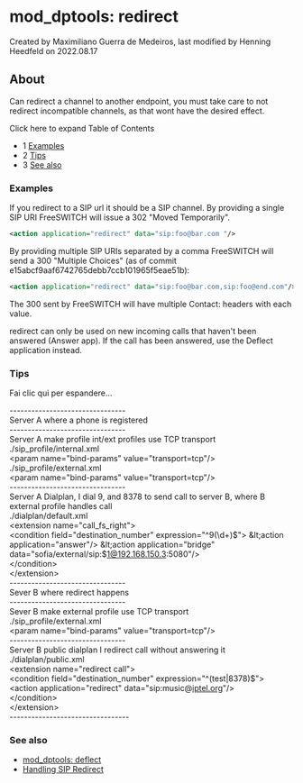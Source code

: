 
# mod_dptools: redirect 

 Created by  Maximiliano Guerra de Medeiros, last modified by  Henning Heedfeld on 2022.08.17

## About

Can redirect a channel to another endpoint, you must take care to not redirect incompatible channels, as that wont have the desired effect.

Click here to expand Table of Contents

* 1 [Examples](#examples)
* 2 [Tips](#-freeswitch--mod_dptools-redirect-)
* 3 [See also](#see-also)

### Examples

If you redirect to a SIP url it should be a SIP channel. By providing a single SIP URI FreeSWITCH will issue a 302 "Moved Temporarily".

```xml
<action application="redirect" data="sip:foo@bar.com "/> 
```

By providing multiple SIP URIs separated by a comma FreeSWITCH will send a 300 "Multiple Choices" (as of commit e15abcf9aaf6742765debb7ccb101965f5eae51b):

```xml
<action application="redirect" data="sip:foo@bar.com,sip:foo@end.com"/> 
```

The 300 sent by FreeSWITCH will have multiple Contact: headers with each value.

redirect can only be used on new incoming calls that haven't been answered (Answer app). If the call has been answered, use the Deflect application instead.

### Tips

Fai clic qui per espandere...

\--------------------------------  
Server A where a phone is registered  
\--------------------------------  
Server A make profile int/ext profiles use TCP transport  
./sip\_profile/internal.xml  
&lt;param name="bind-params" value="transport=tcp"/>  
./sip\_profile/external.xml  
&lt;param name="bind-params" value="transport=tcp"/>  
\--------------------------------  
Server A Dialplan, I dial 9, and 8378 to send call to server B, where B external profile handles call  
./dialplan/default.xml  
&lt;extension name="call\_fs\_right">  
&lt;condition field="destination\_number" expression="^9(\\d+)$">  
&lt;action application="answer"/>  
&lt;action application="bridge" data="sofia/external/sip:$1@192.168.150.3:5080"/>  
&lt;/condition>  
&lt;/extension>  
\--------------------------------  
Sever B where redirect happens  
\--------------------------------  
Sever B make external profile use TCP transport  
./sip\_profile/external.xml  
&lt;param name="bind-params" value="transport=tcp"/>  
\--------------------------------  
Server B public dialplan I redirect call without answering it  
./dialplan/public.xml  
&lt;extension name="redirect call">  
&lt;condition field="destination\_number" expression="^(test|8378)$">  
&lt;action application="redirect" data="sip:music@[iptel.org](http://iptel.org)"/>  
&lt;/condition>  
&lt;/extension>  
\---------------------------------
  
  
### See also

* [mod\_dptools: deflect](./6586629.mdx#about)
* [Handling SIP Redirect](../../Dialplan/XML-Dialplan/Handling-SIP-Redirect_9634433.mdx#about)


